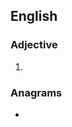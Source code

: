 ==English==

===Adjective===
{{head|en|adjective comparative form}}

# {{en-comparative of|chalky}}

===Anagrams===
* {{anagrams|en|archlike}}